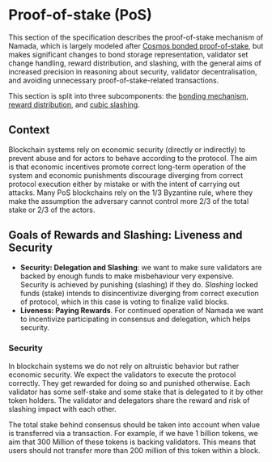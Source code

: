 # Proof-of-stake (PoS)

This section of the specification describes the proof-of-stake mechanism of Namada, which is largely modeled after [Cosmos bonded proof-of-stake](https://github.com/cosmos/cosmos-sdk/blob/master/x/staking/spec/README.mdx), but makes significant changes to bond storage representation, validator set change handling, reward distribution, and slashing, with the general aims of increased precision in reasoning about security, validator decentralisation, and avoiding unnecessary proof-of-stake-related transactions.

This section is split into three subcomponents: the [bonding mechanism](./proof-of-stake/objects-and-txs.mdx), [reward distribution](./proof-of-stake/reward-distribution.mdx), and [cubic slashing](./proof-of-stake/cubic-slashing.mdx).

## Context

Blockchain systems rely on economic security (directly or indirectly) to 
prevent 
abuse and 
for actors 
to behave according to the protocol. The aim is that economic incentives promote 
correct long-term operation of the system and economic punishments 
discourage diverging from correct protocol execution either by mistake or 
with the intent of carrying out attacks. Many PoS blockchains rely on the 1/3 Byzantine rule, where they make the assumption the adversary cannot control more 2/3 of the total stake or 2/3 of the actors. 

## Goals of Rewards and Slashing: Liveness and Security

* **Security: Delegation and Slashing**: we want to make sure validators are 
  backed by enough funds to make misbehaviour very expensive. Security is 
  achieved by punishing (slashing) if they do. *Slashing* locked funds (stake)
  intends to disincentivize diverging from correct execution of protocol, 
  which in this case is voting to finalize valid blocks. 
* **Liveness: Paying Rewards**. For continued operation of Namada we want to incentivize participating in consensus and delegation, which helps security.

### Security 

In blockchain systems we do not rely on altruistic behavior but rather economic
security. We expect the validators to execute the protocol correctly. They get rewarded for doing so and punished otherwise. Each validator has some self-stake and some stake that is delegated to it by other token holders. The validator and delegators share the reward and risk of slashing impact with each other. 

The total stake behind consensus should be taken into account when value is transferred via a transaction. For example, if we have 1 billion tokens, we aim that 300 Million of these tokens is backing validators. This means that users should not transfer more than 200 million of this token within a block. 
